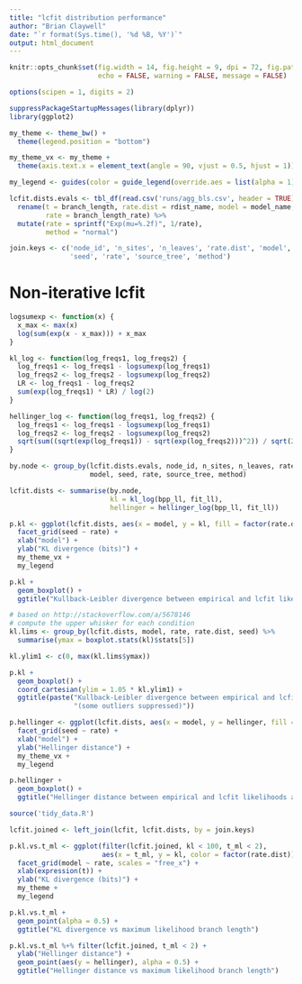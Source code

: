 ```yaml
---
title: "lcfit distribution performance"
author: "Brian Claywell"
date: "`r format(Sys.time(), '%d %B, %Y')`"
output: html_document
---
```


```r
knitr::opts_chunk$set(fig.width = 14, fig.height = 9, dpi = 72, fig.path='figures/',
                      echo = FALSE, warning = FALSE, message = FALSE)

options(scipen = 1, digits = 2)

suppressPackageStartupMessages(library(dplyr))
library(ggplot2)

my_theme <- theme_bw() +
  theme(legend.position = "bottom")

my_theme_vx <- my_theme +
  theme(axis.text.x = element_text(angle = 90, vjust = 0.5, hjust = 1))

my_legend <- guides(color = guide_legend(override.aes = list(alpha = 1)))

lcfit.dists.evals <- tbl_df(read.csv('runs/agg_bls.csv', header = TRUE)) %>%
  rename(t = branch_length, rate.dist = rdist_name, model = model_name,
         rate = branch_length_rate) %>%
  mutate(rate = sprintf("Exp(mu=%.2f)", 1/rate),
         method = "normal")

join.keys <- c('node_id', 'n_sites', 'n_leaves', 'rate.dist', 'model',
               'seed', 'rate', 'source_tree', 'method')
```


# Non-iterative lcfit

```r
logsumexp <- function(x) {
  x_max <- max(x)
  log(sum(exp(x - x_max))) + x_max
}

kl_log <- function(log_freqs1, log_freqs2) {
  log_freqs1 <- log_freqs1 - logsumexp(log_freqs1)
  log_freqs2 <- log_freqs2 - logsumexp(log_freqs2)
  LR <- log_freqs1 - log_freqs2
  sum(exp(log_freqs1) * LR) / log(2)
}

hellinger_log <- function(log_freqs1, log_freqs2) {
  log_freqs1 <- log_freqs1 - logsumexp(log_freqs1)
  log_freqs2 <- log_freqs2 - logsumexp(log_freqs2)
  sqrt(sum((sqrt(exp(log_freqs1)) - sqrt(exp(log_freqs2)))^2)) / sqrt(2)
}

by.node <- group_by(lcfit.dists.evals, node_id, n_sites, n_leaves, rate.dist,
                    model, seed, rate, source_tree, method)

lcfit.dists <- summarise(by.node,
                         kl = kl_log(bpp_ll, fit_ll),
                         hellinger = hellinger_log(bpp_ll, fit_ll))
```

```r
p.kl <- ggplot(lcfit.dists, aes(x = model, y = kl, fill = factor(rate.dist))) +
  facet_grid(seed ~ rate) +
  xlab("model") +
  ylab("KL divergence (bits)") +
  my_theme_vx +
  my_legend

p.kl +
  geom_boxplot() +
  ggtitle("Kullback-Leibler divergence between empirical and lcfit likelihoods at sampled branch lengths")

# based on http://stackoverflow.com/a/5678146
# compute the upper whisker for each condition
kl.lims <- group_by(lcfit.dists, model, rate, rate.dist, seed) %>%
  summarise(ymax = boxplot.stats(kl)$stats[5])

kl.ylim1 <- c(0, max(kl.lims$ymax))

p.kl +
  geom_boxplot() +
  coord_cartesian(ylim = 1.05 * kl.ylim1) +
  ggtitle(paste("Kullback-Leibler divergence between empirical and lcfit likelihoods at sampled branch lengths\n",
                "(some outliers suppressed)"))
```

```r
p.hellinger <- ggplot(lcfit.dists, aes(x = model, y = hellinger, fill = factor(rate.dist))) +
  facet_grid(seed ~ rate) +
  xlab("model") +
  ylab("Hellinger distance") +
  my_theme_vx +
  my_legend

p.hellinger +
  geom_boxplot() +
  ggtitle("Hellinger distance between empirical and lcfit likelihoods at sampled branch lengths")
```

```r

source('tidy_data.R')

lcfit.joined <- left_join(lcfit, lcfit.dists, by = join.keys)
```

```r

p.kl.vs.t_ml <- ggplot(filter(lcfit.joined, kl < 100, t_ml < 2),
                       aes(x = t_ml, y = kl, color = factor(rate.dist))) +
  facet_grid(model ~ rate, scales = "free_x") +
  xlab(expression(t)) +
  ylab("KL divergence (bits)") +
  my_theme +
  my_legend

p.kl.vs.t_ml +
  geom_point(alpha = 0.5) +
  ggtitle("KL divergence vs maximum likelihood branch length")
```

```r
p.kl.vs.t_ml %+% filter(lcfit.joined, t_ml < 2) +
  ylab("Hellinger distance") +
  geom_point(aes(y = hellinger), alpha = 0.5) +
  ggtitle("Hellinger distance vs maximum likelihood branch length")
```
